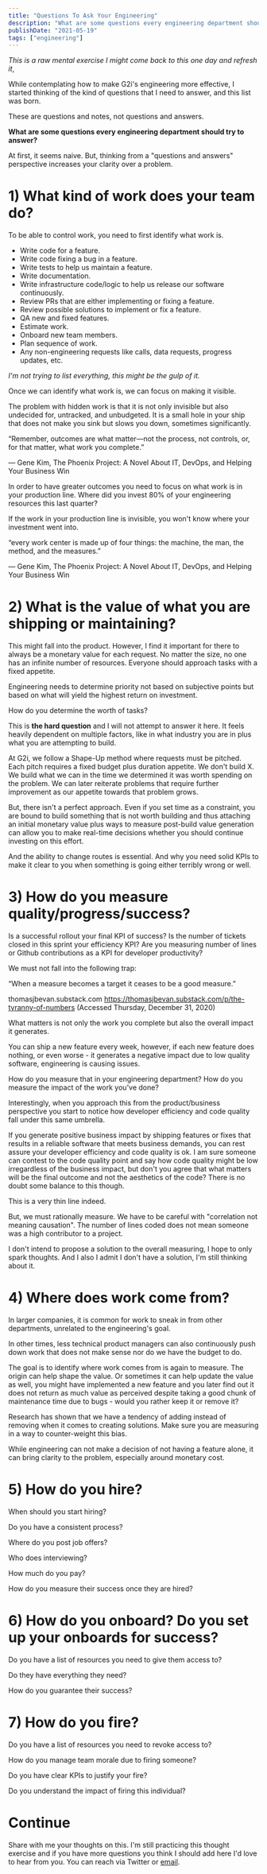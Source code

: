 ```yaml
---
title: "Questions To Ask Your Engineering"
description: "What are some questions every engineering department should try to answer?"
publishDate: "2021-05-19"
tags: ["engineering"]
---
```


_This is a raw mental exercise I might come back to this one day and refresh it_,

While contemplating how to make G2i's engineering more effective, I started thinking of the kind of questions that I need to answer, and this list was born.

These are questions and notes, not questions and answers.

**What are some questions every engineering department should try to answer?**

At first, it seems naive. But, thinking from a "questions and answers" perspective increases your clarity over a problem.

# 1) What kind of work does your team do? 

To be able to control work, you need to first identify what work is.

- Write code for a feature.
- Write code fixing a bug in a feature.
- Write tests to help us maintain a feature.
- Write documentation.
- Write infrastructure code/logic to help us release our software continuously.
- Review PRs that are either implementing or fixing a feature.
- Review possible solutions to implement or fix a feature.
- QA new and fixed features.
- Estimate work.
- Onboard new team members.
- Plan sequence of work.
- Any non-engineering requests like calls, data requests, progress updates, etc.


_I'm not trying to list everything, this might be the gulp of it._

Once we can identify what work is, we can focus on making it visible. 

The problem with hidden work is that it is not only invisible but also undecided for, untracked, and unbudgeted. It is a small hole in your ship that does not make you sink but slows you down, sometimes significantly. 

<div style={{ borderLeft: "4px solid gray", paddingLeft: 20 }}>

“Remember, outcomes are what matter—not the process, not controls, or, for that matter, what work you complete.” 

― Gene Kim, The Phoenix Project: A Novel About IT, DevOps, and Helping Your Business Win

</div>

In order to have greater outcomes you need to focus on what work is in your production line. Where did you invest 80% of your engineering resources this last quarter? 

If the work in your production line is invisible, you won't know where your investment went into.

<div style={{ borderLeft: "4px solid gray", paddingLeft: 20 }}>

“every work center is made up of four things: the machine, the man, the method, and the measures.” 

― Gene Kim, The Phoenix Project: A Novel About IT, DevOps, and Helping Your Business Win

</div>


# 2) What is the value of what you are shipping or maintaining?

This might fall into the product. However, I find it important for there to always be a monetary value for each request. No matter the size, no one has an infinite number of resources. Everyone should approach tasks with a fixed appetite. 

Engineering needs to determine priority not based on subjective points but based on what will yield the highest return on investment.

How do you determine the worth of tasks?

This is **the hard question** and I will not attempt to answer it here. It feels heavily dependent on multiple factors, like in what industry you are in plus what you are attempting to build. 

At G2i, we follow a Shape-Up method where requests must be pitched. Each pitch requires a fixed budget plus duration appetite. We don't build X. We build what we can in the time we determined it was worth spending on the problem. We can later reiterate problems that require further improvement as our appetite towards that problem grows.

But, there isn't a perfect approach. Even if you set time as a constraint, you are bound to build something that is not worth building and thus attaching an initial monetary value plus ways to measure post-build value generation can allow you to make real-time decisions whether you should continue investing on this effort.

And the ability to change routes is essential. And why you need solid KPIs to make it clear to you when something is going either terribly wrong or well.

# 3) How do you measure quality/progress/success?

Is a successful rollout your final KPI of success? Is the number of tickets closed in this sprint your efficiency KPI? Are you measuring number of lines or Github contributions as a KPI for developer productivity? 

We must not fall into the following trap:


<div style={{ borderLeft: "4px solid gray", paddingLeft: 20 }}>

“When a measure becomes a target it ceases to be a good measure.”

thomasjbevan.substack.com
https://thomasjbevan.substack.com/p/the-tyranny-of-numbers
(Accessed Thursday, December 31, 2020)

</div>

What matters is not only the work you complete but also the overall impact it generates.

You can ship a new feature every week, however, if each new feature does nothing, or even worse - it generates a negative impact due to low quality software, engineering is causing issues.

How do you measure that in your engineering department? How do you measure the impact of the work you've done?

Interestingly, when you approach this from the product/business perspective you start to notice how developer efficiency and code quality fall under this same umbrella.

If you generate positive business impact by shipping features or fixes that results in a reliable software that meets business demands, you can rest assure your developer efficiency and code quality is ok. I am sure someone can contest to the code quality point and say how code quality might be low irregardless of the business impact, but don't you agree that what matters will be the final outcome and not the aesthetics of the code? There is no doubt some balance to this though.   

This is a very thin line indeed.

But, we must rationally measure. We have to be careful with "correlation not meaning causation". The number of lines coded does not mean someone was a high contributor to a project.    

I don't intend to propose a solution to the overall measuring, I hope to only spark thoughts. And I also I admit I don't have a solution, I'm still thinking about it. 

# 4) Where does work come from?

In larger companies, it is common for work to sneak in from other departments, unrelated to the engineering's goal.

In other times, less technical product managers can also continuously push down work that does not make sense nor do we have the budget to do.

The goal is to identify where work comes from is again to measure. The origin can help shape the value. Or sometimes it can help update the value as well, you might have implemented a new feature and you later find out it does not return as much value as perceived despite taking a good chunk of maintenance time due to bugs - would you rather keep it or remove it? 

Research has shown that we have a tendency of adding instead of removing when it comes to creating solutions. Make sure you are measuring in a way to counter-weight this bias.

While engineering can not make a decision of not having a feature alone, it can bring clarity to the problem, especially around monetary cost.


# 5) How do you hire?

When should you start hiring?

Do you have a consistent process?

Where do you post job offers?

Who does interviewing?

How much do you pay?

How do you measure their success once they are hired?


# 6) How do you onboard? Do you set up your onboards for success?

Do you have a list of resources you need to give them access to?

Do they have everything they need?

How do you guarantee their success?


# 7) How do you fire?

Do you have a list of resources you need to revoke access to?

How do you manage team morale due to firing someone?

Do you have clear KPIs to justify your fire?

Do you understand the impact of firing this individual?


# Continue


Share with me your thoughts on this. I'm still practicing this thought exercise and if you have more questions you think I should add here I'd love to hear from you. You can reach via Twitter or [email](mailto:andreixoc@hotmail.com).


